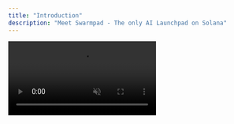 ```yaml
---
title: "Introduction"
description: "Meet Swarmpad - The only AI Launchpad on Solana"
---
```


<div style={{
  position: 'relative',
  minHeight: '100vh',
  overflow: 'hidden'
}}>
  <video
    autoPlay
    loop
    muted
    playsInline
    style={{
      position: 'fixed',
      top: '50%',
      left: '50%',
      minWidth: '100%',
      minHeight: '100%',
      width: 'auto',
      height: 'auto',
      transform: 'translate(-50%, -50%)',
      objectFit: 'cover',
      zIndex: -1
    }}
    src="/videos/swpvideo.mp4"
  />
  <div style={{
    position: 'relative',
    zIndex: 1,
    backgroundColor: 'rgba(0, 0, 0, 0.7)',
    minHeight: '100vh',
    display: 'flex',
    alignItems: 'center',
    justifyContent: 'center',
    padding: '4rem 2rem'
  }}>
    <div style={{
      maxWidth: '1200px',
      width: '100%',
      textAlign: 'center'
    }}>
      <h1 style={{
        fontSize: '4rem',
        fontWeight: '700',
        color: 'white',
        marginBottom: '1.5rem',
        letterSpacing: '-0.02em'
      }}>
        Meet Swarmpad
      </h1>
      <p style={{
        fontSize: '1.5rem',
        color: 'rgba(255, 255, 255, 0.8)',
        marginBottom: '5rem',
        fontWeight: '400'
      }}>
        The only AI Launchpad on Solana
      </p>

      <div style={{
        display: 'grid',
        gridTemplateColumns: 'repeat(2, 1fr)',
        gap: '1.5rem',
        maxWidth: '900px',
        margin: '0 auto'
      }}>
        <Card
          title="What is this platform?"
          icon="book-open"
          href="/quickstart"
          style={{
            backgroundColor: 'rgba(255, 255, 255, 0.05)',
            border: '1px solid rgba(255, 255, 255, 0.1)',
            borderRadius: '16px',
            padding: '2.5rem',
            textAlign: 'left',
            transition: 'all 0.3s ease',
            cursor: 'pointer',
            ':hover': {
              backgroundColor: 'rgba(255, 255, 255, 0.08)',
              borderColor: 'rgba(255, 255, 255, 0.2)',
              transform: 'translateY(-2px)'
            }
          }}
        >
          <div style={{ color: 'rgba(255, 255, 255, 0.7)', fontSize: '1rem', marginTop: '0.5rem' }}>
            Discover what makes this documentation platform unique and powerful.
          </div>
        </Card>

        <Card
          title="What is MDX?"
          icon="code"
          href="/essentials/markdown"
          style={{
            backgroundColor: 'rgba(255, 255, 255, 0.05)',
            border: '1px solid rgba(255, 255, 255, 0.1)',
            borderRadius: '16px',
            padding: '2.5rem',
            textAlign: 'left',
            transition: 'all 0.3s ease',
            cursor: 'pointer',
            ':hover': {
              backgroundColor: 'rgba(255, 255, 255, 0.08)',
              borderColor: 'rgba(255, 255, 255, 0.2)',
              transform: 'translateY(-2px)'
            }
          }}
        >
          <div style={{ color: 'rgba(255, 255, 255, 0.7)', fontSize: '1rem', marginTop: '0.5rem' }}>
            Understanding the powerful MDX format for documentation.
          </div>
        </Card>

        <Card
          title="Quickstart"
          icon="rocket"
          href="/quickstart"
          style={{
            backgroundColor: 'rgba(255, 255, 255, 0.05)',
            border: '1px solid rgba(255, 255, 255, 0.1)',
            borderRadius: '16px',
            padding: '2.5rem',
            textAlign: 'left',
            transition: 'all 0.3s ease',
            cursor: 'pointer',
            ':hover': {
              backgroundColor: 'rgba(255, 255, 255, 0.08)',
              borderColor: 'rgba(255, 255, 255, 0.2)',
              transform: 'translateY(-2px)'
            }
          }}
        >
          <div style={{ color: 'rgba(255, 255, 255, 0.7)', fontSize: '1rem', marginTop: '0.5rem' }}>
            Begin building your documentation in minutes.
          </div>
        </Card>

        <Card
          title="Developers"
          icon="terminal"
          href="/api-reference/introduction"
          style={{
            backgroundColor: 'rgba(255, 255, 255, 0.05)',
            border: '1px solid rgba(255, 255, 255, 0.1)',
            borderRadius: '16px',
            padding: '2.5rem',
            textAlign: 'left',
            transition: 'all 0.3s ease',
            cursor: 'pointer',
            ':hover': {
              backgroundColor: 'rgba(255, 255, 255, 0.08)',
              borderColor: 'rgba(255, 255, 255, 0.2)',
              transform: 'translateY(-2px)'
            }
          }}
        >
          <div style={{ color: 'rgba(255, 255, 255, 0.7)', fontSize: '1rem', marginTop: '0.5rem' }}>
            Home to all developers building with our platform.
          </div>
        </Card>
      </div>
    </div>
  </div>
</div>